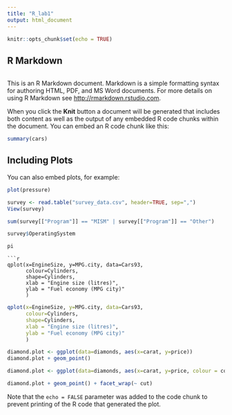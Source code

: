 ```yaml
---
title: "R_lab1"
output: html_document
---
```


```r
knitr::opts_chunk$set(echo = TRUE)
```

## R Markdown
```r

```

This is an R Markdown document. Markdown is a simple formatting syntax for authoring HTML, PDF, and MS Word documents. For more details on using R Markdown see <http://rmarkdown.rstudio.com>.

When you click the **Knit** button a document will be generated that includes both content as well as the output of any embedded R code chunks within the document. You can embed an R code chunk like this:

```r
summary(cars)
```

## Including Plots

You can also embed plots, for example:

```r
plot(pressure)
```

```r
survey <- read.table("survey_data.csv", header=TRUE, sep=",")
View(survey)

```

```r
sum(survey[["Program"]] == "MISM" | survey[["Program"]] == "Other")
```

```r
survey$OperatingSystem
```

```r
pi
```


```
```r
qplot(x=EngineSize, y=MPG.city, data=Cars93, 
      colour=Cylinders, 
      shape=Cylinders,
      xlab = "Engine size (litres)",
      ylab = "Fuel economy (MPG city)"
      )
```

```r
qplot(x=EngineSize, y=MPG.city, data=Cars93, 
      colour=Cylinders, 
      shape=Cylinders,
      xlab = "Engine size (litres)",
      ylab = "Fuel economy (MPG city)"
      )
```

```r
diamond.plot <- ggplot(data=diamonds, aes(x=carat, y=price))
diamond.plot + geom_point()
```

```r
diamond.plot <- ggplot(data=diamonds, aes(x=carat, y=price, colour = color))

diamond.plot + geom_point() + facet_wrap(~ cut)
```

Note that the `echo = FALSE` parameter was added to the code chunk to prevent printing of the R code that generated the plot.
